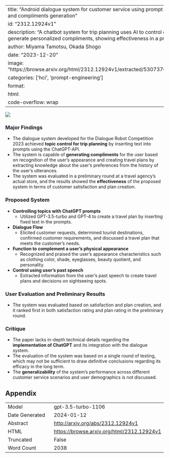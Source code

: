 
---
title: "Android dialogue system for customer service using prompt-based topic control and compliments generation"
id: "2312.12924v1"
description: "A chatbot system for trip planning uses AI to control conversation topics and generate personalized compliments, showing effectiveness in a preliminary evaluation."
author: Miyama Tamotsu, Okada Shogo
date: "2023-12-20"
image: "https://browse.arxiv.org/html/2312.12924v1/extracted/5307376/fig/dialogue_flow.png"
categories: ['hci', 'prompt-engineering']
format:
  html:
    code-overflow: wrap
---

![](https://browse.arxiv.org/html/2312.12924v1/extracted/5307376/fig/dialogue_flow.png)

### Major Findings
- The dialogue system developed for the Dialogue Robot Competition 2023 achieved **topic control for trip planning** by inserting text into prompts using the ChatGPT-API.
- The system is capable of **generating compliments** for the user based on recognition of the user’s appearance and creating travel plans by extracting knowledge about the user’s preferences from the history of the user’s utterances.
- The system was evaluated in a preliminary round at a travel agency’s actual store, and the results showed the **effectiveness** of the proposed system in terms of customer satisfaction and plan creation.

### Proposed System
- **Controlling topics with ChatGPT prompts**
  - Utilized GPT-3.5-turbo and GPT-4 to create a travel plan by inserting fixed text in the prompts.
- **Dialogue Flow**
  - Elicited customer requests, determined tourist destinations, confirmed customer requirements, and discussed a travel plan that meets the customer’s needs.
- **Function to complement a user’s physical appearance**
  - Recognized and praised the user’s appearance characteristics such as clothing color, shade, eyeglasses, beauty quotient, and personality.
- **Control using user’s past speech**
  - Extracted information from the user’s past speech to create travel plans and decisions on sightseeing spots.

### User Evaluation and Preliminary Results
- The system was evaluated based on satisfaction and plan creation, and it ranked first in both satisfaction rating and plan rating in the preliminary round.

### Critique
- The paper lacks in-depth technical details regarding the **implementation of ChatGPT** and its integration with the dialogue system.
- The evaluation of the system was based on a single round of testing, which may not be sufficient to draw definitive conclusions regarding its efficacy in the long term.
- The **generalizability** of the system's performance across different customer service scenarios and user demographics is not discussed.

## Appendix

|          |          |
|----------|----------|
| Model     | gpt-3.5-turbo-1106       |
| Date Generated     | 2024-01-12       |
| Abstract | [http://arxiv.org/abs/2312.12924v1](http://arxiv.org/abs/2312.12924v1)        |
| HTML     | [https://browse.arxiv.org/html/2312.12924v1](https://browse.arxiv.org/html/2312.12924v1)       |
| Truncated       | False       |
| Word Count       | 2038       |